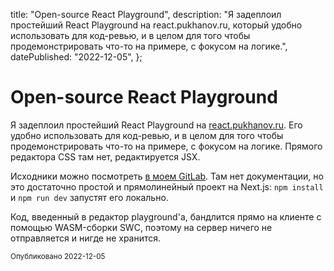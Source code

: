   title: "Open-source React Playground",
  description:
    "Я задеплоил простейший React Playground на react.pukhanov.ru, который удобно использовать для код-ревью, и в целом для того чтобы продемонстрировать что-то на примере, с фокусом на логике.",
  datePublished: "2022-12-05",
};

# Open-source React Playground

Я задеплоил простейший React Playground на [react.pukhanov.ru](https://react.pukhanov.ru). Его удобно использовать для код-ревью, и в целом для того чтобы продемонстрировать что-то на примере, с фокусом на логике. Прямого редактора CSS там нет, редактируется JSX.

Исходники можно посмотреть [в моем GitLab](https://git.pukhanov.ru/vyacheslav/react-playground). Там нет документации, но это достаточно простой и прямолинейный проект на Next.js: `npm install` и `npm run dev` запустят его локально.

Код, введенный в редактор playground'a, бандлится прямо на клиенте с помощью WASM-сборки SWC, поэтому на сервер ничего не отправляется и нигде не хранится.

<small>
  Опубликовано <time dateTime="2022-12-05">2022-12-05</time>
</small>
